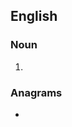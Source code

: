 {{also|écus}}

==English==

===Noun===
{{head|en|noun plural form}}

# {{plural of|ecu|lang=en}}

===Anagrams===
* {{l|en|cues}}
